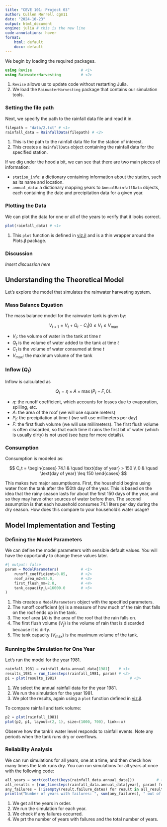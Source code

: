 ```yaml
---
title: "CEVE 101: Project 03"
author: Cullen Merrell cgm11
date: "2024-10-23"
output: html_document
engine: julia # this is the new line
code-annotations: hover
format:
    html: default
    docx: default
---
```



We begin by loading the required packages.

```julia
using Revise                      # <1>
using RainwaterHarvesting         # <2>
```

1. `Revise` allows us to update code without restarting Julia.
2. We load the `RainwaterHarvesting` package that contains our simulation tools.

### Setting the file path

Next, we specify the path to the rainfall data file and read it in.

```julia
filepath = "data/2.txt" # <1>   
rainfall_data = RainfallData(filepath) # <2>
```

1. This is the path to the rainfall data file for the station of interest.
2. This creates a `RainfallData` object containing the rainfall data for the specified station.

If we dig under the hood a bit, we can see that there are two main pieces of information:

- `station_info`: a dictionary containing information about the station, such as its name and location.
- `annual_data`: a dictionary mapping years to `AnnualRainfallData` objects, each containing the date and precipitation data for a given year.

### Plotting the Data

We can plot the data for one or all of the years to verify that it looks correct.

```julia
plot(rainfall_data) # <1>
```

1. This `plot` function is defined in [viz.jl](./RainwaterHarvesting/src/viz.jl) and is a thin wrapper around the Plots.jl package.

### Discussion

*Insert discussion here*

## Understanding the Theoretical Model

Let's explore the model that simulates the rainwater harvesting system.

### Mass Balance Equation

The mass balance model for the rainwater tank is given by:

$$
V_{t+1} = V_t + Q_t - C_t | 0 \leq V_t \leq V_\text{max}
$$

- $V_t$: the volume of water in the tank at time $t$
- $Q_t$ is the volume of water added to the tank at time $t$
- $C_t$ is the volume of water consumed at time $t$
- $V_\text{max}$: the maximum volume of the tank

### Inflow ($Q_t$)

Inflow is calculated as

$$
Q_t = \eta \times A \times \max(P_t - F, 0).
$$

- $\eta$: the runoff coefficient, which accounts for losses due to evaporation, spilling, etc.
- $A$: the area of the roof (we will use square meters)
- $P_t$: the precipitation at time $t$ (we will use millimeters per day)
- $F$: the first flush volume (we will use millimeters). The first flush volume is often discarded, so that each time it rains the first bit of water (which is usually dirty) is not used (see [here](https://rainwaterharvesting.tamu.edu/pre-storage-treatment/) for more details).

### Consumption

Consumption is modeled as:

$$
C_t = \begin{cases}
    74.1 & \quad \text{day of year} > 150 \\
    0 & \quad \text{day of year} \leq 150
\end{cases}
$$

This makes two major assumptiuons.
First, the household begins using water from the tank after the 150th day of the year.
This is based on the idea that the rainy season lasts for about the first 150 days of the year, and so they may have other sources of water before then.
The second assumption is that each household consumes 74.1 liters per day during the dry season.
How does this compare to your household's water usage?

## Model Implementation and Testing

### Defining the Model Parameters

We can define the model parameters with sensible default values.
You will have the opportunity to change these values later.

```julia
#| output: false
param = ModelParameters(          # <1>
    runoff_coefficient=0.85,      # <2>
    roof_area_m2=53.0,            # <3>
    first_flush_mm=2.0,           # <4>
    tank_capacity_L=16000.0       # <5>
)
```

1. This creates a `ModelParameters` object with the specified parameters.
2. The runoff coefficient ($\eta$) is a measure of how much of the rain that falls on the roof ends up in the tank.
3. The roof area ($A$) is the area of the roof that the rain falls on.
4. The first flush volume ($V_f$) is the volume of rain that is discarded because it is dirty.
5. The tank capacity ($V_\text{max}$) is the maximum volume of the tank.

### Running the Simulation for One Year

Let's run the model for the year 1981.

```julia
rainfall_1981 = rainfall_data.annual_data[1981]    # <1>
results_1981 = run_timesteps(rainfall_1981, param) # <2>
p1 = plot(results_1981)                                 # <3>
```

1. We select the annual rainfall data for the year 1981.
2. We run the simulation for the year 1981.
3. We plot the results, again using a `plot` function defined in [viz.jl](./RainwaterHarvesting/src/viz.jl).

To compare rainfall and tank volume:

```julia
p2 = plot(rainfall_1981)
plot(p2, p1, layout=(2, 1), size=(1000, 700), link=:x)
```

Observe how the tank's water level responds to rainfall events.
Note any periods when the tank runs dry or overflows.

### Reliability Analysis

We can run simulations for all years, one at a time, and then check how many times the tank runs dry.
You can run simulations for all years at once with the following code:

```julia
all_years = sort(collect(keys(rainfall_data.annual_data)))          # <1>
all_results = [run_timesteps(rainfall_data.annual_data[year], param) for year in all_years]   # <2>
any_failures = [!isempty(result.failure_dates) for result in all_results]  # <3>
println("Number of years with failures: ", sum(any_failures), " out of ", length(all_years))  # <4>
```

1. We get all the years in order.
2. We run the simulation for each year.
3. We check if any failures occurred.
4. We prt the number of years with failures and the total number of years.
